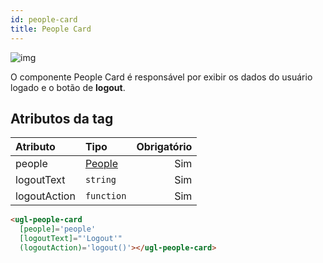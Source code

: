 ```yaml
---
id: people-card
title: People Card
---
```



![img](../../static/components/people.png)

O componente People Card é responsável por exibir os dados do usuário logado e o botão de **logout**.

## Atributos da tag

Atributo      | Tipo                      | Obrigatório
:------------ | :------------------------ | -----------:
people        | [People](../../docs/models/people/)  | Sim
logoutText    | `string`                  | Sim
logoutAction  | `function`                | Sim

```html
<ugl-people-card
  [people]='people'
  [logoutText]="'Logout'"
  (logoutAction)='logout()'></ugl-people-card>
```

